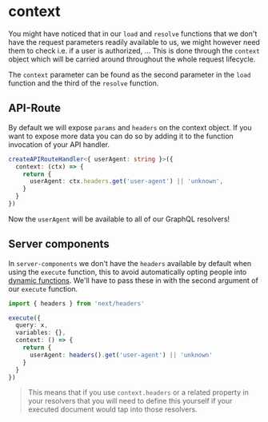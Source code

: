 # context

You might have noticed that in our `load` and `resolve` functions that we don't have the request
parameters readily available to us, we might however need them to check i.e. if a user is authorized, ...
This is done through the `context` object which will be carried around throughout the whole request lifecycle.

The `context` parameter can be found as the second parameter in the `load` function and the third of the `resolve` function.

## API-Route

By default we will expose `params` and `headers` on the context object. If you want to expose more data you can do so by
adding it to the function invocation of your API handler.

```ts
createAPIRouteHandler<{ userAgent: string }>({
  context: (ctx) => {
    return {
      userAgent: ctx.headers.get('user-agent') || 'unknown',
    }
  }
})
```

Now the `userAgent` will be available to all of our GraphQL resolvers!

## Server components

In `server-components` we don't have the `headers` available by default when using the `execute` function, this
to avoid automatically opting people into [dynamic functions](https://nextjs.org/docs/app/building-your-application/rendering/server-components#dynamic-functions).
We'll have to pass these in with the second argument of our `execute` function.

```ts
import { headers } from 'next/headers'

execute({
  query: x,
  variables: {},
  context: () => {
    return {
      userAgent: headers().get('user-agent') || 'unknown'
    }
  } 
})
```

> This means that if you use `context.headers` or a related property in your resolvers that you will need to define this yourself
> if your executed document would tap into those resolvers.
